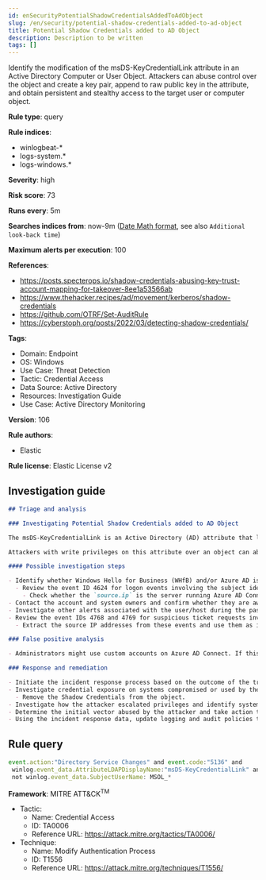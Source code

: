 ```yaml
---
id: enSecurityPotentialShadowCredentialsAddedToAdObject
slug: /en/security/potential-shadow-credentials-added-to-ad-object
title: Potential Shadow Credentials added to AD Object
description: Description to be written
tags: []
---
```


<div id="potential-shadow-credentials-added-to-ad-object"></div>

Identify the modification of the msDS-KeyCredentialLink attribute in an Active Directory Computer or User Object. Attackers can abuse control over the object and create a key pair, append to raw public key in the attribute, and obtain persistent and stealthy access to the target user or computer object.

**Rule type**: query

**Rule indices**: 

* winlogbeat-*
* logs-system.*
* logs-windows.*

**Severity**: high

**Risk score**: 73

**Runs every**: 5m

**Searches indices from**: now-9m ([Date Math format](((ref))/common-options.html#date-math), see also <DocLink id="enSecurityRulesUiCreate" section="set-the-rules-schedule">`Additional look-back time`</DocLink>)

**Maximum alerts per execution**: 100

**References**: 

* https://posts.specterops.io/shadow-credentials-abusing-key-trust-account-mapping-for-takeover-8ee1a53566ab
* https://www.thehacker.recipes/ad/movement/kerberos/shadow-credentials
* https://github.com/OTRF/Set-AuditRule
* https://cyberstoph.org/posts/2022/03/detecting-shadow-credentials/

**Tags**: 

* Domain: Endpoint
* OS: Windows
* Use Case: Threat Detection
* Tactic: Credential Access
* Data Source: Active Directory
* Resources: Investigation Guide
* Use Case: Active Directory Monitoring

**Version**: 106

**Rule authors**: 

* Elastic

**Rule license**: Elastic License v2

## Investigation guide

```markdown
## Triage and analysis

### Investigating Potential Shadow Credentials added to AD Object

The msDS-KeyCredentialLink is an Active Directory (AD) attribute that links cryptographic certificates to a user or computer for domain authentication.

Attackers with write privileges on this attribute over an object can abuse it to gain access to the object or maintain persistence. This means they can authenticate and perform actions on behalf of the exploited identity, and they can use Shadow Credentials to request Ticket Granting Tickets (TGTs) on behalf of the identity.

#### Possible investigation steps

- Identify whether Windows Hello for Business (WHfB) and/or Azure AD is used in the environment.
  - Review the event ID 4624 for logon events involving the subject identity (`winlog.event_data.SubjectUserName`).
    - Check whether the `source.ip` is the server running Azure AD Connect.
- Contact the account and system owners and confirm whether they are aware of this activity.
- Investigate other alerts associated with the user/host during the past 48 hours.
- Review the event IDs 4768 and 4769 for suspicious ticket requests involving the modified identity (`winlog.event_data.ObjectDN`).
  - Extract the source IP addresses from these events and use them as indicators of compromise (IoCs) to investigate whether the host is compromised and to scope the attacker's access to the environment.

### False positive analysis

- Administrators might use custom accounts on Azure AD Connect. If this is the case, make sure the account is properly secured. You can also create an exception for the account if expected activity makes too much noise in your environment.

### Response and remediation

- Initiate the incident response process based on the outcome of the triage.
- Investigate credential exposure on systems compromised or used by the attacker to ensure all compromised accounts are identified. Reset passwords for these accounts and other potentially compromised credentials, such as email, business systems, and web services.
  - Remove the Shadow Credentials from the object.
- Investigate how the attacker escalated privileges and identify systems they used to conduct lateral movement. Use this information to determine ways the attacker could regain access to the environment.
- Determine the initial vector abused by the attacker and take action to prevent reinfection through the same vector.
- Using the incident response data, update logging and audit policies to improve the mean time to detect (MTTD) and the mean time to respond (MTTR).
```

## Rule query

```js
event.action:"Directory Service Changes" and event.code:"5136" and
 winlog.event_data.AttributeLDAPDisplayName:"msDS-KeyCredentialLink" and winlog.event_data.AttributeValue :B\:828* and
 not winlog.event_data.SubjectUserName: MSOL_*

```

**Framework**: MITRE ATT&CK<sup>TM</sup>

* Tactic:
    * Name: Credential Access
    * ID: TA0006
    * Reference URL: https://attack.mitre.org/tactics/TA0006/
* Technique:
    * Name: Modify Authentication Process
    * ID: T1556
    * Reference URL: https://attack.mitre.org/techniques/T1556/

